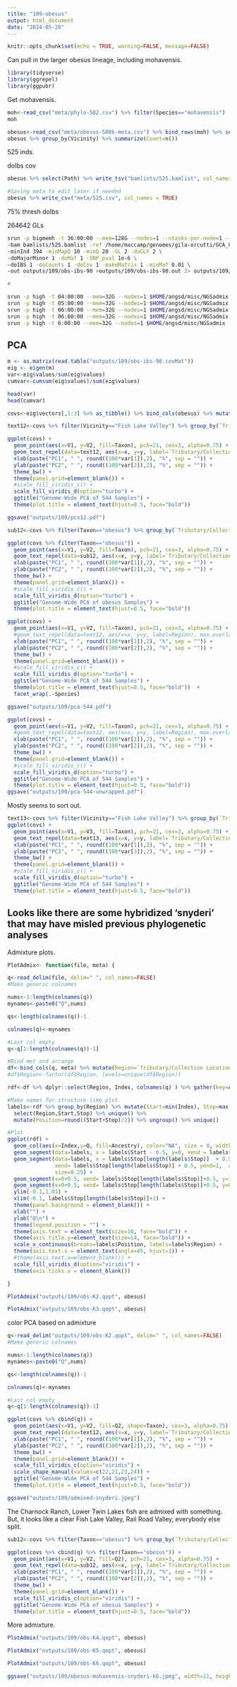 ```yaml
---
title: "109-obesus"
output: html_document
date: "2024-05-20"
---
```


```r
knitr::opts_chunk$set(echo = TRUE, warning=FALSE, message=FALSE)
```

Can pull in the larger obesus lineage, including mohavensis.    

```r
library(tidyverse)
library(ggrepel)
library(ggpubr)
```


Get mohavensis.  

```r
moh<-read_csv("meta/phylo-582.csv") %>% filter(Species=="mohavensis")
moh
```

```r
obesus<-read_csv("meta/obesus-500k-meta.csv") %>% bind_rows(moh) %>% select(-Path2)
obesus %>% group_by(Vicinity) %>% summarize(Count=n())
```

525 inds. 

doIbs cov

```r
obesus %>% select(Path) %>% write_tsv("bamlists/525.bamlist", col_names = FALSE)

#Saving meta to edit later if needed
obesus %>% write_csv("meta/525.csv", col_names = TRUE)

```

75% thresh doIbs  

264642 GLs

```sh
srun -p bigmemh -t 36:00:00 --mem=128G --nodes=1 --ntasks-per-node=1 --cpus-per-task=12  $HOME/angsd/angsd -P 12  \
-bam bamlists/525.bamlist -ref /home/maccamp/genomes/gila-orcutti/GCA_026230005.1_fGilOrc1.0.hap1_genomic.fna.gz \
-minInd 394 -minMapQ 10 -minQ 20 -GL 2 -doGLF 2 \
-doMajorMinor 1 -doMaf 1 -SNP_pval 1e-6 \
-doIBS 1 -doCounts 1 -doCov 1 -makeMatrix 1 -minMaf 0.01 \
-out outputs/109/obs-ibs-90 >outputs/109/obs-ibs-90.out 2> outputs/109/obs-ibs-90.err &

#

srun -p high -t 04:00:00 --mem=32G --nodes=1 $HOME/angsd/misc/NGSadmix -P 12 -likes outputs/109/obs-ibs-90.beagle.gz -K 2 -minMaf 0.01 -o outputs/109/obs-K2 &
srun -p high -t 05:00:00 --mem=32G --nodes=1 $HOME/angsd/misc/NGSadmix -P 12 -likes outputs/109/obs-ibs-90.beagle.gz -K 3 -minMaf 0.01 -o outputs/109/obs-K3 &
srun -p high -t 06:00:00 --mem=32G --nodes=1 $HOME/angsd/misc/NGSadmix -P 12 -likes outputs/109/obs-ibs-90.beagle.gz -K 4 -minMaf 0.01 -o outputs/109/obs-K4 &
srun -p high -t 06:00:00 --mem=32G --nodes=1 $HOME/angsd/misc/NGSadmix -P 12 -likes outputs/109/obs-ibs-90.beagle.gz -K 5 -minMaf 0.01 -o outputs/109/obs-K5 &
srun -p high -t 6:00:00 --mem=32G --nodes=1 $HOME/angsd/misc/NGSadmix -P 12 -likes outputs/109/obs-ibs-90.beagle.gz -K 6 -minMaf 0.01 -o outputs/109/obs-K6 &


```


## PCA

```r
m <- as.matrix(read.table("outputs/109/obs-ibs-90.covMat"))
eig <- eigen(m)
var<-eig$values/sum(eig$values)
cumvar<-cumsum(eig$values)/sum(eig$values)

head(var)
head(cumvar)
```


```r
covs<-eig$vectors[,1:3] %>% as_tibble() %>% bind_cols(obesus) %>% mutate(Taxon=Species)

text12<-covs %>% filter(Vicinity=="Fish Lake Valley") %>% group_by(`Tributary/Collection Location`) %>% summarize(x=mean(V1), y=mean(V2))

ggplot(covs) +
  geom_point(aes(x=V1, y=V2, fill=Taxon), pch=21, cex=3, alpha=0.75) +
  geom_text_repel(data=text12, aes(x=x, y=y, label=`Tributary/Collection Location`), max.overlaps = Inf) +
  xlab(paste("PC1", " ", round((100*var[1]),2), "%", sep = "")) +
  ylab(paste("PC2", " ", round((100*var[2]),2), "%", sep = "")) +
  theme_bw() +
  theme(panel.grid=element_blank()) +
  #scale_fill_viridis_c() +
  scale_fill_viridis_d(option="turbo") +
  ggtitle("Genome-Wide PCA of 544 Samples") +
  theme(plot.title = element_text(hjust=0.5, face="bold")) 

ggsave("outputs/109/pcs12.pdf")
```
```r
sub12<-covs %>% filter(Taxon=="obesus") %>% group_by(`Tributary/Collection Location`) %>% summarize(x=mean(V1), y=mean(V2))

ggplot(covs %>% filter(Taxon=="obesus")) +
  geom_point(aes(x=V1, y=V2, fill=Taxon), pch=21, cex=3, alpha=0.75) +
  geom_text_repel(data=sub12, aes(x=x, y=y, label=`Tributary/Collection Location`), max.overlaps = Inf) +
  xlab(paste("PC1", " ", round((100*var[1]),2), "%", sep = "")) +
  ylab(paste("PC2", " ", round((100*var[2]),2), "%", sep = "")) +
  theme_bw() +
  theme(panel.grid=element_blank()) +
  #scale_fill_viridis_c() +
  scale_fill_viridis_d(option="turbo") +
  ggtitle("Genome-Wide PCA of obesus Samples") +
  theme(plot.title = element_text(hjust=0.5, face="bold")) 
```



```r
ggplot(covs) +
  geom_point(aes(x=V1, y=V2, fill=Taxon), pch=21, cex=3, alpha=0.75) +
  #geom_text_repel(data=text12, aes(x=x, y=y, label=Region), max.overlaps = Inf) +
  xlab(paste("PC1", " ", round((100*var[1]),2), "%", sep = "")) +
  ylab(paste("PC2", " ", round((100*var[2]),2), "%", sep = "")) +
  theme_bw() +
  theme(panel.grid=element_blank()) +
  #scale_fill_viridis_c() +
  scale_fill_viridis_d(option="turbo") +
  ggtitle("Genome-Wide PCA of 544 Samples") +
  theme(plot.title = element_text(hjust=0.5, face="bold"))  +
  facet_wrap(.~Species)

ggsave("outputs/109/pca-544.pdf")
```

```r
ggplot(covs) +
  geom_point(aes(x=V1, y=V2, fill=Taxon), pch=21, cex=3, alpha=0.75) +
  #geom_text_repel(data=text12, aes(x=x, y=y, label=Region), max.overlaps = Inf) +
  xlab(paste("PC1", " ", round((100*var[1]),2), "%", sep = "")) +
  ylab(paste("PC2", " ", round((100*var[2]),2), "%", sep = "")) +
  theme_bw() +
  theme(panel.grid=element_blank()) +
  #scale_fill_viridis_c() +
  scale_fill_viridis_d(option="turbo") +
  ggtitle("Genome-Wide PCA of 544 Samples") +
  theme(plot.title = element_text(hjust=0.5, face="bold"))  
ggsave("outputs/109/pca-544-unwrapped.pdf")
```

Mostly seems to sort out.
```r
text13<-covs %>% filter(Vicinity=="Fish Lake Valley") %>% group_by(`Tributary/Collection Location`) %>% summarize(x=mean(V1), y=mean(V3))
ggplot(covs) +
  geom_point(aes(x=V1, y=V3, fill=Taxon), pch=21, cex=3, alpha=0.75) +
  geom_text_repel(data=text13, aes(x=x, y=y, label=`Tributary/Collection Location`), max.overlaps = Inf) +
  xlab(paste("PC1", " ", round((100*var[1]),2), "%", sep = "")) +
  ylab(paste("PC3", " ", round((100*var[3]),2), "%", sep = "")) +
  theme_bw() +
  theme(panel.grid=element_blank()) +
  #scale_fill_viridis_c() +
  scale_fill_viridis_d(option="turbo") +
  ggtitle("Genome-Wide PCA of 544 Samples") +
  theme(plot.title = element_text(hjust=0.5, face="bold")) 
```



## Looks like there are some hybridized 'snyderi' that may have misled previous phylogenetic analyses

Admixture plots. 


```r
PlotAdmix<- function(file, meta) {

q<-read_delim(file, delim=" ", col_names=FALSE)
#Make generic colnames

nums<-1:length(colnames(q))
mynames<-paste0("Q",nums)

qs<-length(colnames(q))-1

colnames(q)<-mynames

#Last col empty
q<-q[1:length(colnames(q))-1]

#Bind met and arrange 
df<-bind_cols(q, meta) %>% mutate(Region=`Tributary/Collection Location`) %>% mutate(Taxon=Species) %>% arrange(Taxon,Vicinity) %>% mutate(Index=1:n())
#df$Region<-factor(df$Region, levels=unique(df$Region))

rdf<-df %>% dplyr::select(Region, Index, colnames(q) ) %>% gather(key=Ancestry, value=Q, 3:(3+length(colnames(q))-1))

#Make names for structure-like plot
labels<-rdf %>% group_by(Region) %>% mutate(Start=min(Index), Stop=max(Index)) %>% 
  select(Region,Start,Stop) %>% unique() %>% 
  mutate(Position=round((Start+Stop)/2)) %>% ungroup() %>% unique()

#Plot
ggplot(rdf) + 
  geom_col(aes(x=Index,y=Q, fill=Ancestry), color="NA", size = 0, width = 1) +
  geom_segment(data=labels, x = labels$Start - 0.5, y=0, xend = labels$Start-0.5, yend=1, alpha=0.9, size=0.25) +
  geom_segment(data=labels, x = labels$Stop[length(labels$Stop)]  + 0.5, y=0, 
               xend= labels$Stop[length(labels$Stop)] + 0.5, yend=1,  alpha=0.9,
               size=0.25) +
  geom_segment(x=0+0.5, xend= labels$Stop[length(labels$Stop)]+0.5, y=1, yend=1, alpha=0.9, size=0.25) +
  geom_segment(x=0+0.5, xend= labels$Stop[length(labels$Stop)]+0.5, y=0, yend=0, alpha=0.9, size=0.25) +
  ylim(-0.1,1.01) +
  xlim(-0.1, labels$Stop[length(labels$Stop)]+1) +
  theme(panel.background = element_blank()) +
  xlab("") +
  ylab("Q\n") +
  theme(legend.position = "") +
  theme(axis.text = element_text(size=10, face="bold")) +
  theme(axis.title.y=element_text(size=14, face="bold")) +
  scale_x_continuous(breaks=labels$Position, labels=labels$Region) +
  theme(axis.text.x = element_text(angle=45, hjust=1)) +
  #theme(axis.text.x=element_blank()) +
  scale_fill_viridis_d(option="viridis") +
  theme(axis.ticks.x = element_blank()) 

}
```


```r
PlotAdmix("outputs/109/obs-K2.qopt", obesus)
```


```r
PlotAdmix("outputs/109/obs-K3.qopt", obesus)
```

color PCA based on admixture

```r
q<-read_delim("outputs/109/obs-K2.qopt", delim=" ", col_names=FALSE)
#Make generic colnames

nums<-1:length(colnames(q))
mynames<-paste0("Q",nums)

qs<-length(colnames(q))-1

colnames(q)<-mynames

#Last col empty
q<-q[1:length(colnames(q))-1]

```

```r
ggplot(covs %>% cbind(q)) +
  geom_point(aes(x=V1, y=V2, fill=Q2, shape=Taxon), cex=3, alpha=0.75) +
  geom_text_repel(data=text12, aes(x=x, y=y, label=`Tributary/Collection Location`), max.overlaps = Inf) +
  xlab(paste("PC1", " ", round((100*var[1]),2), "%", sep = "")) +
  ylab(paste("PC2", " ", round((100*var[2]),2), "%", sep = "")) +
  theme_bw() +
  theme(panel.grid=element_blank()) +
  scale_fill_viridis_c(option="viridis") +
  scale_shape_manual(values=c(22,21,23,24)) +
  ggtitle("Genome-Wide PCA of 544 Samples") +
  theme(plot.title = element_text(hjust=0.5, face="bold")) 

ggsave("outputs/109/admixed-snyderi.jpeg")
```


The Charnock Ranch, Lower Twin Lakes fish are admixed with something. But, it looks like a clear Fish Lake Valley, Rail Road Valley, everybody else split.

```r
sub12<-covs %>% filter(Taxon=="obesus") %>% group_by(`Tributary/Collection Location`) %>% summarize(x=mean(V1), y=mean(V2))

ggplot(covs %>% cbind(q) %>% filter(Taxon=="obesus")) +
  geom_point(aes(x=V1, y=V2, fill=Q2), pch=21, cex=3, alpha=0.75) +
  geom_text_repel(data=sub12, aes(x=x, y=y, label=`Tributary/Collection Location`), max.overlaps = Inf) +
  xlab(paste("PC1", " ", round((100*var[1]),2), "%", sep = "")) +
  ylab(paste("PC2", " ", round((100*var[2]),2), "%", sep = "")) +
  theme_bw() +
  theme(panel.grid=element_blank()) +
  scale_fill_viridis_c(option="viridis") +
  ggtitle("Genome-Wide PCA of obesus Samples") +
  theme(plot.title = element_text(hjust=0.5, face="bold")) 
```


More admixture.   


```r
PlotAdmix("outputs/109/obs-K4.qopt", obesus)
```


```r
PlotAdmix("outputs/109/obs-K5.qopt", obesus)
```

```r
PlotAdmix("outputs/109/obs-K6.qopt", obesus)

ggsave("outputs/109/obesus-mohavensis-snyderi-k6.jpeg", width=11, height=6)
```